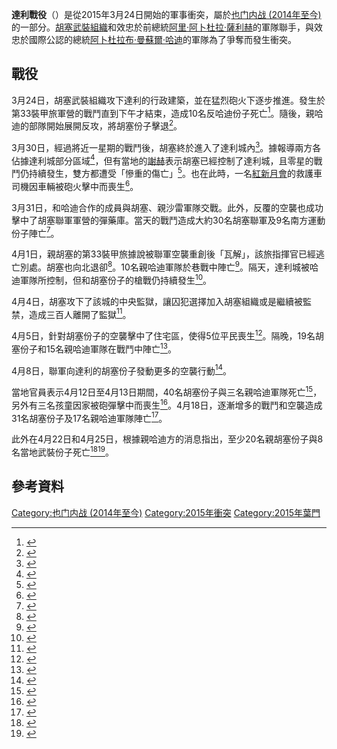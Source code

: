 {{noteTA
|1=zh-cn:萨利赫; zh-tw:沙雷; zh-hk:薩利赫; 
|2=zh-hans:萨那;zh-hk:薩那;zh-tw:沙那;
}}
{{Infobox military conflict
|conflict    = 達利戰役
|partof      = [[也门内战_(2014年至今)|也门内战 (2014年至今)]]
|image       =  
|caption     = 
|date        = 2015年3月24日至今
({{Age in years, months, weeks and days|month1=03|day1=24|year1=2015}})
|place       = [[葉門|葉門]]{{link-en|達利 (葉門)|Ad Dali'|達利}}
|coordinates =
|map_type    =
|latitude    =
|longitude   =
|map_size    =
|map_caption =
|map_label   =
|territory   =
|result      = 進行中
|status      =
|combatant1  = {{flagicon|Yemen}} [[胡塞武裝組織|胡塞政府]]<ref>{{cite news|url=http://www.foreignaffairs.com/articles/143295/asher-orkaby/houthi-who|agency=Foreign Affairs|title=Houthi Who?|first=Asher|last=Orkaby|date=2015-03-25|accessdate=2015-03-25}}</ref>
* {{flagicon image|Houthis Logo.png}} [[胡塞武裝組織|胡塞武裝組織]]
* {{flagicon image|Yemeni Armed Forces Emblem.svg}} {{link-en|葉門軍事|Military of Yemen|葉門安全部隊}} <small>(親[[阿里·阿卜杜拉·薩利赫|沙雷]]軍隊)</small>
* {{flagicon image|Yemeni Republican Guard Flag.svg}} [[葉門共和國衛隊|葉門共和國衛隊]]
|combatant2  = {{flagicon|Yemen}} [[阿卜杜拉布·曼蘇爾·哈迪|哈迪政府]]
* {{flagicon image|Yemeni Armed Forces Emblem.svg}} {{link-en|葉門軍事|Military of Yemen|葉門安全部隊}} <small>(親[[阿卜杜拉布·曼蘇爾·哈迪|哈迪]]軍隊)</small>
* {{flagicon image|Flag of South Yemen.svg}} {{link-en|南方運動|Southern Movement}}
* 人民委員會
----
{{Collapsible list
|bullets = yes
|title = [[沙烏地領導的干預葉門行動|國際干預行動]]
|{{KSA}}<ref name="nytimes.com">{{cite news|agency=The New York Times|url=http://www.nytimes.com/2015/03/26/world/middleeast/al-anad-air-base-houthis-yemen.html|title=Saudi Arabia Begins Air Assault in Yemen|date=2015-03-25|accessdate=2015-03-25}}</ref><ref>{{cite web|url=http://www.wsj.com/articles/yemens-houthi-militants-take-al-anad-air-base-1427275251?mod=e2tw|title=Saudi Arabia Launches Military Operations in Yemen|author=Felicia Schwartz, Hakim Almasmari and Asa Fitch|date=2015-03-26|work=WSJ}}</ref><small>(領導國)</small>
|{{BHR}}<ref name="offensive">{{cite news|url=http://www.theglobeandmail.com/news/world/saudi-arabia-has-150000-troops-for-yemen-operation-report/article23628188/|agency=the globe and mail|title=Egypt, Jordan, Sudan and Pakistan ready for ground offensive in Yemen: report|date=2015-03-26|accessdate=2015-03-26}}</ref>
|{{EGY}}<ref name="offensive"/><ref name="cnn">{{cite news|url=http://www.cnn.com/2015/03/25/middleeast/yemen-unrest/|agency=CNN|title=Saudi Arabia launches airstrikes in Yemen|date=2015-03-26|accessdate=2015-03-26}}</ref>
|{{JOR}}<ref name="offensive"/>
|{{KUW}}<ref name="offensive"/>
|{{MAR}}<ref name="offensive"/>
|{{SUD}}<ref name="offensive"/>
|{{UAE}}<ref name="offensive"/>
}}
|commander1=
{{flagicon image|Yemeni Republican Guard Flag.svg}} 阿卜杜拉·達班<ref name="disintegrates"/><br><small>(第33裝甲旅指揮官)</small>
|commander2=未知
|strength1=
|strength2=
|casualties1=150人陣亡<ref>10 killed (24 March),[http://www.romandie.com/news/Les-forces-hostiles-au-president-resserrent-l039etau/577912.rom] 30 killed (31 March),[http://www.reuters.com/article/2015/03/31/us-yemen-security-idUSKBN0MR0HE20150331] 19 killed (6 April),[http://www.dailymail.co.uk/wires/afp/article-3027228/Dozens-dead-southern-Yemen-clashes.html] 40 killed (12–13 April),[http://www.gulf-daily-news.com/NewsDetails.aspx?storyid=399966] 31 killed (19 April),[http://www.dailymail.co.uk/wires/afp/article-3045497/Clashes-Yemen-rebels-president-allies-kill-21.html] 8 killed (22 April),[http://www.reuters.com/article/2015/04/23/us-yemen-security-idUSKBN0NC2LD20150423] 12 killed (25 April),[http://www.shanghaidaily.com/article/article_xinhua.aspx?id=278606] 150 reported killed</ref>
|casualties2=62人陣亡<ref>9 killed (31 March),[http://www.reuters.com/article/2015/03/31/us-yemen-security-idUSKBN0MR0HE20150331] 10 killed (1 April),[http://www.reuters.com/article/2015/04/01/us-yemen-security-idUSKBN0MS4Y120150401] 15 killed (6 April),[http://www.dailymail.co.uk/wires/afp/article-3027228/Dozens-dead-southern-Yemen-clashes.html] 3 killed (12–13 April),[http://www.gulf-daily-news.com/NewsDetails.aspx?storyid=399966] 17 killed (19 April),[http://www.dailymail.co.uk/wires/afp/article-3045497/Clashes-Yemen-rebels-president-allies-kill-21.html] 12 killed (25 April),[http://www.shanghaidaily.com/article/article_xinhua.aspx?id=278606] 62 reported killed</ref>
|casualties3=46位平民喪生<ref>[http://reliefweb.int/sites/reliefweb.int/files/resources/Flash%20Update_20150408.pdf Yemen: Escalating Conflict Flash Update 6]</ref><ref name="vote"/>
|campaignbox={{Campaignbox Yemeni Crisis}}
}}
'''達利戰役'''（{{lang-en|Battle of Dhale}}）是從2015年3月24日開始的軍事衝突，屬於[[也门内战_(2014年至今)|也门内战 (2014年至今)]]的一部分。[[胡塞武裝組織|胡塞武裝組織]]和效忠於前總統[[阿里·阿卜杜拉·薩利赫|阿里·阿卜杜拉·薩利赫]]的軍隊聯手，與效忠於國際公認的總統[[阿卜杜拉布·曼蘇爾·哈迪|阿卜杜拉布·曼蘇爾·哈迪]]的軍隊為了爭奪{{link-en|達利 (葉門)|Ad Dali'|達利}}而發生衝突。

== 戰役 ==
3月24日，胡塞武裝組織攻下達利的行政建築，並在猛烈砲火下逐步推進。發生於第33裝甲旅軍營的戰鬥直到下午才結束，造成10名反哈迪份子死亡<ref>{{cite news|url=http://www.romandie.com/news/Les-forces-hostiles-au-president-resserrent-l039etau/577912.rom|title=Les forces hostiles au président resserrent l'étau sur Aden|agency=Romandie|date=2015-03-24|accessdate=2015-03-24|language=fr}}</ref>。隨後，親哈迪的部隊開始展開反攻，將胡塞份子擊退<ref>{{cite news|title=Hadi forces check Houthi push towards Yemen's Aden|agency=Reuters|url=http://www.reuters.com/article/2015/03/24/us-yemen-security-idUSKBN0MK16O20150324|date=2015-03-24|accessdate=2015-03-25}}</ref>。

3月30日，經過將近一星期的戰鬥後，胡塞終於進入了達利城內<ref>{{cite web|url=http://www.criticalthreats.org/gulf-aden-security-review/gulf-aden-security-review-march-30-2015#_edn4|title=Gulf of Aden Security Review - March 30, 2015 - Critical Threats|publisher=|accessdate=2015-04-09}}</ref>。據報導兩方各佔據達利城部分區域<ref>{{cite web|url=http://abcnews.go.com/International/wireStory/airstrikes-shake-yemens-capital-shiite-rebels-push-south-30000813|title=Saudi-Led Forces Strike Yemen Rebels, Blockade Ports|author=ABC News|work=ABC News|accessdate=9 April 2015}}</ref>，但有當地的[[謝赫_(稱號)|謝赫]]表示胡塞已經控制了達利城，且零星的戰鬥仍持續發生，雙方都遭受「慘重的傷亡」<ref>{{cite web|url=http://www.yementimes.com/en/1872/news/5016/Fighting-spreads-into-five-southern-governorates.htm|title=Fighting spreads into five southern governorates|work=Yemen Times|accessdate=2015-04-09|archive-date=2015-03-31|archive-url=https://web.archive.org/web/20150331103411/http://www.yementimes.com/en/1872/news/5016/Fighting-spreads-into-five-southern-governorates.htm|dead-url=yes}}</ref>。也在此時，一名[[國際紅十字與紅新月運動|紅新月會]]的救護車司機因車輛被砲火擊中而喪生<ref>{{cite web|url=http://www.petra.gov.jo/Public_News/Nws_NewsDetails.aspx?Site_Id=1&lang=2&NewsID=190040&CatID=13&Type=Home&GType=1|title=Jordan News Agency (Petra) -WHO deplores deaths of health care workers in Yemen|publisher=|accessdate=2015-04-09|archive-date=2015-04-07|archive-url=https://archive.is/20150407222944/http://www.petra.gov.jo/Public_News/Nws_NewsDetails.aspx?Site_Id=1&lang=2&NewsID=190040&CatID=13&Type=Home&GType=1|dead-url=yes}}</ref>。

3月31日，和哈迪合作的{{link-en|南方運動|Southern Movement}}成員與胡塞、親沙雷軍隊交戰。此外，反覆的空襲也成功擊中了胡塞聯軍軍營的彈藥庫。當天的戰鬥造成大約30名胡塞聯軍及9名南方運動份子陣亡<ref>{{cite news|url=http://www.reuters.com/article/2015/03/31/us-yemen-security-idUSKBN0MR0HE20150331|agency=Reuters|title=Heavy clashes on Saudi-Yemeni border; Hadi government pleads for troops|date=2015-03-31|accessdate=2015-03-31}}</ref>。

4月1日，親胡塞的第33裝甲旅據說被聯軍空襲重創後「瓦解」，該旅指揮官已經逃亡別處。胡塞也向北退卻<ref name="disintegrates">{{cite news|url=http://www.worldbulletin.net/todays-news/157273/pro-houthi-brigade-disintegrates-in-yemens-ad-dali|agency=World Bulletin|title=Pro-Houthi brigade disintegrates in Yemen's Ad Dali|date=2015-04-01|accessdate=2015-04-01}}</ref>。10名親哈迪軍隊於巷戰中陣亡<ref>{{cite web|url=http://www.reuters.com/article/2015/04/01/us-yemen-security-idUSKBN0MS4Y120150401|title=Yemen Houthi fighters backed by tanks reach central Aden|work=Reuters|accessdate=2015-04-09}}</ref>。隔天，達利城被哈迪軍隊所控制，但和胡塞份子的槍戰仍持續發生<ref>{{cite web|url=http://uk.reuters.com/article/2015/04/02/uk-yemen-security-idUKKBN0MP0LZ20150402|title=Yemen's Houthis seize central Aden district, presidential site|work=Reuters UK|accessdate=2015-04-09}}</ref>。

4月4日，胡塞攻下了該城的中央監獄，讓囚犯選擇加入胡塞組織或是繼續被監禁，造成三百人離開了監獄<ref>{{cite web|url=http://www.thestar.com/news/world/2015/04/04/shiite-free-hundreds-of-prisoners-in-yemen-officials-say.html|title=Shiites free hundreds of prisoners in Yemen, officials say|date=4 April 2015|work=thestar.com|accessdate=2015-04-09}}</ref>。

4月5日，針對胡塞份子的空襲擊中了住宅區，使得5位平民喪生<ref>{{Cite web |url=http://www.myrtlebeachonline.com/2015/04/05/4883402_senior-yemeni-sunni-leaders-abducted.html?rh=1 |title=Senior Yemeni Sunni leaders abducted by Shiite rebels |access-date=2015-05-16 |archive-url=https://archive.is/20150407224847/http://www.myrtlebeachonline.com/2015/04/05/4883402_senior-yemeni-sunni-leaders-abducted.html?rh=1 |archive-date=2015-04-07 |dead-url=yes }}</ref>。隔晚，19名胡塞份子和15名親哈迪軍隊在戰鬥中陣亡<ref>{{cite web|url=http://www.dailymail.co.uk/wires/afp/article-3027228/Dozens-dead-southern-Yemen-clashes.html|title=Yemen clashes kill more than 140 as aid delayed|work=Mail Online|accessdate=2015-04-09}}</ref>。

4月8日，聯軍向達利的胡塞份子發動更多的空襲行動<ref>{{cite web|url=http://www.reuters.com/article/2015/04/08/us-yemen-security-idUSKBN0MY1TL20150408|title=Yemen's Houthis battle in central Aden, first medical aid arrives|work=Reuters|accessdate=2015-04-09}}</ref>。

當地官員表示4月12日至4月13日期間，40名胡塞份子與三名親哈迪軍隊死亡<ref>{{cite web|url=http://www.gulf-daily-news.com/NewsDetails.aspx?storyid=399966|title=Gulf Daily News » World News » Yemen unrest driven by Iran's hunger for power|publisher=|accessdate=26 April 2015}}</ref>，另外有三名孩童因家被砲彈擊中而喪生<ref name="vote">{{cite web|url=http://www.dailymail.co.uk/wires/afp/article-3036647/Saudi-led-planes-hit-Yemen-rebels-gunfire-kills-five.html|title=UN Security council to vote on Yemen Huthi resolution|work=Mail Online|accessdate=2015-04-26}}</ref>。4月18日，逐漸增多的戰鬥和空襲造成31名胡塞份子及17名親哈迪軍隊陣亡<ref>{{cite web|url=http://www.dailymail.co.uk/wires/afp/article-3045497/Clashes-Yemen-rebels-president-allies-kill-21.html|title=Yemen rebel leader vows resistance against Saudi-led air war|work=Mail Online|accessdate=2015-04-26}}</ref>。

此外在4月22日和4月25日，根據親哈迪方的消息指出，至少20名親胡塞份子與8名當地武裝份子死亡<ref>{{cite news|url=http://www.reuters.com/article/2015/04/23/us-yemen-security-idUSKBN0NC2LD20150423|agency=Reuters|title=Saudi-led coalition launches air strikes throughout Yemen: residents|date=2015-04-23|accessdate=2015-04-23}}</ref><ref>{{cite web|url=http://www.shanghaidaily.com/article/article_xinhua.aspx?id=278606|title=63 killed, dozens wounded in fighting, airstrikes in southern Yemen - Shanghai Daily|publisher=|accessdate=2015-04-26}}</ref>。

== 參考資料 ==
{{reflist}}

{{DEFAULTSORT:Ad Dali'}}
[[Category:也门内战_(2014年至今)|Category:也门内战 (2014年至今)]]
[[Category:2015年衝突|Category:2015年衝突]]
[[Category:2015年葉門|Category:2015年葉門]]